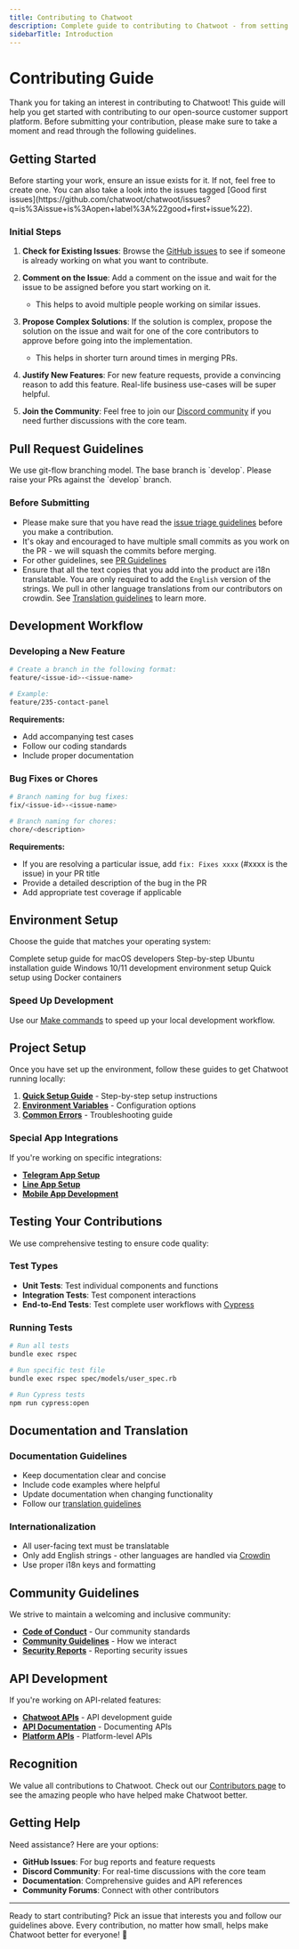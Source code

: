 ```yaml
---
title: Contributing to Chatwoot
description: Complete guide to contributing to Chatwoot - from setting up your development environment to submitting pull requests.
sidebarTitle: Introduction
---
```


# Contributing Guide

Thank you for taking an interest in contributing to Chatwoot! This guide will help you get started with contributing to our open-source customer support platform. Before submitting your contribution, please make sure to take a moment and read through the following guidelines.

## Getting Started

<Warning>
Before starting your work, ensure an issue exists for it. If not, feel free to create one. You can also take a look into the issues tagged [Good first issues](https://github.com/chatwoot/chatwoot/issues?q=is%3Aissue+is%3Aopen+label%3A%22good+first+issue%22).
</Warning>

### Initial Steps

1. **Check for Existing Issues**: Browse the [GitHub issues](https://github.com/chatwoot/chatwoot/issues) to see if someone is already working on what you want to contribute.

2. **Comment on the Issue**: Add a comment on the issue and wait for the issue to be assigned before you start working on it.
   - This helps to avoid multiple people working on similar issues.

3. **Propose Complex Solutions**: If the solution is complex, propose the solution on the issue and wait for one of the core contributors to approve before going into the implementation.
   - This helps in shorter turn around times in merging PRs.

4. **Justify New Features**: For new feature requests, provide a convincing reason to add this feature. Real-life business use-cases will be super helpful.

5. **Join the Community**: Feel free to join our [Discord community](https://discord.com/invite/cJXdrwS) if you need further discussions with the core team.

## Pull Request Guidelines

<Info>
We use git-flow branching model. The base branch is `develop`. Please raise your PRs against the `develop` branch.
</Info>

### Before Submitting

- Please make sure that you have read the [issue triage guidelines](https://www.chatwoot.com/hc/handbook/articles/issue-triage-29) before you make a contribution.
- It's okay and encouraged to have multiple small commits as you work on the PR - we will squash the commits before merging.
- For other guidelines, see [PR Guidelines](https://www.chatwoot.com/hc/handbook/articles/pull-request-guidelines-32)
- Ensure that all the text copies that you add into the product are i18n translatable. You are only required to add the `English` version of the strings. We pull in other language translations from our contributors on crowdin. See [Translation guidelines](https://www.chatwoot.com/docs/contributing-guide/translation-guidelines) to learn more.

## Development Workflow

### Developing a New Feature

```bash
# Create a branch in the following format:
feature/<issue-id>-<issue-name>

# Example:
feature/235-contact-panel
```

**Requirements:**
- Add accompanying test cases
- Follow our coding standards
- Include proper documentation

### Bug Fixes or Chores

```bash
# Branch naming for bug fixes:
fix/<issue-id>-<issue-name>

# Branch naming for chores:
chore/<description>
```

**Requirements:**
- If you are resolving a particular issue, add `fix: Fixes xxxx` (#xxxx is the issue) in your PR title
- Provide a detailed description of the bug in the PR
- Add appropriate test coverage if applicable

## Environment Setup

Choose the guide that matches your operating system:

<CardGroup cols={2}>
  <Card
    title="macOS Setup"
    icon="apple"
    href="/contributing-guide/environment-setup/mac-os"
  >
    Complete setup guide for macOS developers
  </Card>
  <Card
    title="Ubuntu Setup"
    icon="ubuntu"
    href="/contributing-guide/environment-setup/ubuntu"
  >
    Step-by-step Ubuntu installation guide
  </Card>
  <Card
    title="Windows Setup"
    icon="windows"
    href="/contributing-guide/environment-setup/windows"
  >
    Windows 10/11 development environment setup
  </Card>
  <Card
    title="Docker Setup"
    icon="docker"
    href="/contributing-guide/environment-setup/docker"
  >
    Quick setup using Docker containers
  </Card>
</CardGroup>

### Speed Up Development

Use our [Make commands](/contributing-guide/environment-setup/make) to speed up your local development workflow.

## Project Setup

Once you have set up the environment, follow these guides to get Chatwoot running locally:

1. **[Quick Setup Guide](/contributing-guide/setup-guide)** - Step-by-step setup instructions
2. **[Environment Variables](/contributing-guide/environment-variables)** - Configuration options
3. **[Common Errors](/contributing-guide/common-errors)** - Troubleshooting guide

### Special App Integrations

If you're working on specific integrations:
- **[Telegram App Setup](/contributing-guide/telegram-channel-setup)**
- **[Line App Setup](/contributing-guide/line-channel-setup)**
- **[Mobile App Development](/contributing-guide/mobile-app)**

## Testing Your Contributions

We use comprehensive testing to ensure code quality:

### Test Types
- **Unit Tests**: Test individual components and functions
- **Integration Tests**: Test component interactions
- **End-to-End Tests**: Test complete user workflows with [Cypress](/contributing-guide/tests/cypress)

### Running Tests

```bash
# Run all tests
bundle exec rspec

# Run specific test file
bundle exec rspec spec/models/user_spec.rb

# Run Cypress tests
npm run cypress:open
```

## Documentation and Translation

### Documentation Guidelines
- Keep documentation clear and concise
- Include code examples where helpful
- Update documentation when changing functionality
- Follow our [translation guidelines](https://www.chatwoot.com/docs/contributing-guide/other/translation-guidelines)

### Internationalization
- All user-facing text must be translatable
- Only add English strings - other languages are handled via [Crowdin](https://translate.chatwoot.com/)
- Use proper i18n keys and formatting

## Community Guidelines

We strive to maintain a welcoming and inclusive community:

- **[Code of Conduct](https://www.chatwoot.com/docs/contributing-guide/other/code-of-conduct)** - Our community standards
- **[Community Guidelines](https://www.chatwoot.com/docs/contributing-guide/other/community-guidelines)** - How we interact
- **[Security Reports](https://www.chatwoot.com/docs/contributing-guide/other/security-reports)** - Reporting security issues

## API Development

If you're working on API-related features:

- **[Chatwoot APIs](https://www.chatwoot.com/docs/contributing-guide/other/chatwoot-apis)** - API development guide
- **[API Documentation](https://www.chatwoot.com/docs/contributing-guide/other/api-documentation)** - Documenting APIs
- **[Platform APIs](https://www.chatwoot.com/docs/contributing-guide/other/chatwoot-platform-apis)** - Platform-level APIs

## Recognition

We value all contributions to Chatwoot. Check out our [Contributors page](https://www.chatwoot.com/docs/contributing-guide/other/contributors) to see the amazing people who have helped make Chatwoot better.

## Getting Help

Need assistance? Here are your options:

- **GitHub Issues**: For bug reports and feature requests
- **Discord Community**: For real-time discussions with the core team
- **Documentation**: Comprehensive guides and API references
- **Community Forums**: Connect with other contributors

---

Ready to start contributing? Pick an issue that interests you and follow our guidelines above. Every contribution, no matter how small, helps make Chatwoot better for everyone! 🚀
